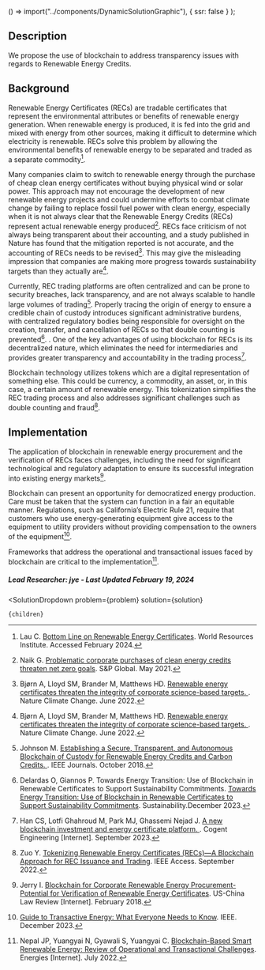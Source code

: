 

  () => import("../components/DynamicSolutionGraphic"),
  { ssr: false }
);


## Description

We propose the use of blockchain to address transparency issues with regards to Renewable Energy Credits.

## Background


Renewable Energy Certificates (RECs) are tradable certificates that represent the environmental attributes or benefits of renewable energy generation. When renewable energy is produced, it is fed into the grid and mixed with energy from other sources, making it difficult to determine which electricity is renewable. RECs solve this problem by allowing the environmental benefits of renewable energy to be separated and traded as a separate commodity[^"4"].

Many companies claim to switch to renewable energy through the purchase of cheap clean energy certificates without buying physical wind or solar power. This approach may not encourage the development of new renewable energy projects and could undermine efforts to combat climate change by failing to replace fossil fuel power with clean energy, especially when it is not always clear that the Renewable Energy Credits (RECs) represent actual renewable energy produced[^"3"]. RECs face criticism of not always being transparent about their accounting, and a study published in Nature has found that the mitigation reported is not accurate, and the accounting of RECs needs to be revised[^"2"]. This may give the misleading impression that companies are making more progress towards sustainability targets than they actually are[^"2"].

Currently, REC trading platforms are often centralized and can be prone to security breaches, lack transparency, and are not always scalable to handle large volumes of trading[^"5"]. Properly tracing the origin of energy to ensure a credible chain of custody introduces significant administrative burdens, with centralized regulatory bodies being responsible for oversight on the creation, transfer, and cancellation of RECs so that double counting is prevented[^"8"]. 
.
One of the key advantages of using blockchain for RECs is its decentralized nature, which eliminates the need for intermediaries and provides greater transparency and accountability in the trading process[^"1"].

Blockchain technology utilizes tokens which are a digital representation of something else. This could be currency, a commodity, an asset, or, in this case, a certain amount of renewable energy. This tokenization simplifies the REC trading process and also addresses significant challenges such as double counting and fraud[^"7"].




## Implementation

The application of blockchain in renewable energy procurement and the verification of RECs faces challenges, including the need for significant technological and regulatory adaptation to ensure its successful integration into existing energy markets[^"6"].

Blockchain can present an opportunity for democratized energy production. Care must be taken that the system can function in a fair an equitable manner. Regulations, such as California’s Electric Rule 21, require that customers who use energy-generating equipment give access to the equipment to utility providers without providing compensation to the owners of the equipment[^"9"].

Frameworks that address the operational and transactional issues faced by blockchain are critical to the implementation[^"10"]. 

##### Lead Researcher: jye - Last Updated February 19, 2024

[^"1"]: Han CS, Lotfi Ghahroud M, Park MJ, Ghassemi Nejad J. [A new blockchain investment and energy certificate platform. ](https://www.tandfonline.com/doi/full/10.1080/23311916.2023.2260226). Cogent Engineering [Internet]. September 2023.
[^"2"]: Bjørn A, Lloyd SM, Brander M, Matthews HD. [Renewable energy certificates threaten the integrity of corporate science-based targets. ](https://www.nature.com/articles/s41558-022-01379-5). Nature Climate Change. June 2022.
[^"3"]: Naik G. [Problematic corporate purchases of clean energy credits threaten net zero goals](https://www.spglobal.com/esg/insights/problematic-corporate-purchases-of-clean-energy-credits-threaten-net-zero-goals). S&P Global. May 2021.
[^"4"]: Lau C. [Bottom Line on Renewable Energy Certificates](https://www.wri.org/research/bottom-line-renewable-energy-certificates). World Resources Institute. Accessed February 2024.
[^"5"]: Johnson M. [Establishing a Secure, Transparent, and Autonomous Blockchain of Custody for Renewable Energy Credits and Carbon Credits. ](https://ieeexplore.ieee.org/document/8486626). IEEE Journals. October 2018.
[^"6"]: Jerry I. [Blockchain for Corporate Renewable Energy Procurement-Potential for Verification of Renewable Energy Certificates](https://www.semanticscholar.org/paper/Blockchain-for-Corporate-Renewable-Energy-for-of-Hsiao/2d4f38d9f17ce1aba378759c923239797f6ded8e). US-China Law Review [Internet]. February 2018.
[^"7"]: Zuo Y. [Tokenizing Renewable Energy Certificates (RECs)—A Blockchain Approach for REC Issuance and Trading](https://www.semanticscholar.org/paper/Tokenizing-Renewable-Energy-Certificates-(RECs)%E2%80%94A-Zuo/89356474123db591e5593d87f58b055c3c0c8be3). IEEE Access. September 2022.
[^"8"]: Delardas O, Giannos P. Towards Energy Transition: Use of Blockchain in Renewable Certificates to Support Sustainability Commitments. [Towards Energy Transition: Use of Blockchain in Renewable Certificates to Support Sustainability Commitments](https://www.mdpi.com/2071-1050/15/1/258). Sustainability.December 2023.
[^"9"]: [Guide to Transactive Energy: What Everyone Needs to Know](https://blockchain.ieee.org/verticals/transactive-energy/topics). IEEE. December 2023.
[^"10"]: Nepal JP, Yuangyai N, Gyawali S, Yuangyai C. [Blockchain-Based Smart Renewable Energy: Review of Operational and Transactional Challenges](https://www.mdpi.com/1996-1073/15/13/4911). Energies [Internet]. July 2022.






  <SolutionDropdown 
    problem={problem} 
    solution={solution}
  >
    {children}
  </SolutionDropdown>
